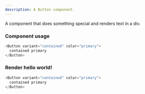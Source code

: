 ```yaml
---
description: A Button component.
---
```



A component that does something special and renders text in a div.

### Component usage

```js
<Button variant="contained" color="primary">
  contained primary
</Button>
```

### Render hello world!

```js live
<Button variant="contained" color="primary">
  contained primary
</Button>
```
